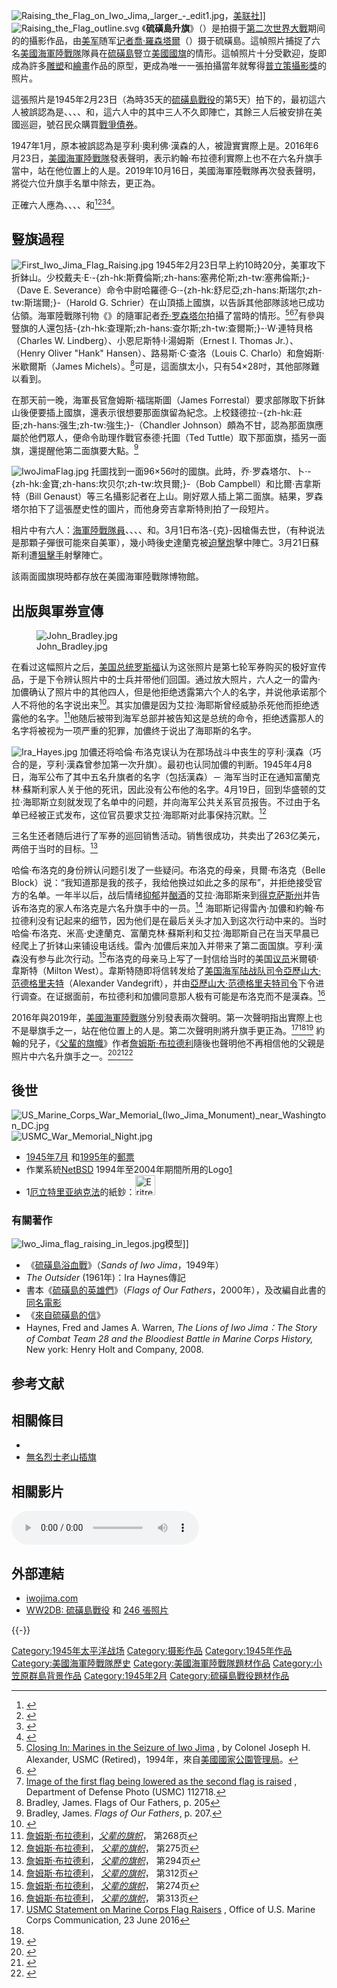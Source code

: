 [[File:Raising_the_Flag_on_Iwo_Jima,_larger_-_edit1.jpg|right]]，[[美联社|美联社]]]]
[[File:Raising_the_Flag_outline.svg|right]]
《'''硫磺島升旗'''》（{{lang-en|''Raising the Flag on Iwo Jima''}}）是拍摄于[[第二次世界大戰|第二次世界大戰]]期间的的攝影作品，由[[美军|美军]]随军[[记者|记者]][[喬·羅森塔爾|喬·羅森塔爾]]（{{lang-en|Joe Rosenthal}}）摄于硫磺島。這幀照片捕捉了六名[[美國海軍陸戰隊|美國海軍陸戰隊]]隊員在[[硫磺島|硫磺島]]{{link-ja|摺鉢山|摺鉢山 (東京都)}}豎立[[美國國旗|美國國旗]]的情形。這幀照片十分受歡迎，旋即成為許多[[雕塑|雕塑]]和[[繪畫|繪畫]]作品的原型，更成為唯一一張拍攝當年就奪得[[普立茲獎|普立策攝影獎]]的照片。

這張照片是1945年2月23日（為時35天的[[硫磺島戰役|硫磺島戰役]]的第5天）拍下的，最初這六人被誤認為是{{Link-en|約翰·布拉德利|John Bradley (United States Navy)}}、{{le|雷內·加儂|Rene Gagnon}}、{{le|艾拉·海耶斯|Ira Hayes}}、{{le|富蘭克林·蘇斯利|Franklin Sousley}}、{{le|邁可·史達蘭克|Michael Strank}}和{{Link-en|亨利·奧利佛·漢森|Henry Oliver Hansen}}，這六人中的其中三人不久即陣亡，其餘三人后被安排在美國巡迴，號召民众購買[[戰爭債券|戰爭債券]]。

1947年1月，原本被誤認為是亨利·奧利佛·漢森的人，被證實實際上是{{le|哈倫·布洛克|Harlon Block}}。2016年6月23日，[[美國海軍陸戰隊|美國海軍陸戰隊]]發表聲明，表示約翰·布拉德利實際上也不在六名升旗手當中，站在他位置上的人是{{le|哈羅德·舒爾茨|Harold Schultz}}。2019年10月16日，美國海軍陸戰隊再次發表聲明，將{{le|雷內·加儂|Rene Gagnon}}從六位升旗手名單中除去，更正為{{le|哈羅德·凱勒|Harold Keller}}。

正確六人應為{{le|哈羅德·舒爾茨|Harold Schultz}}、{{le|哈羅德·凱勒|Harold Keller}}、{{le|艾拉·海耶斯|Ira Hayes}}、{{le|富蘭克林·蘇斯利|Franklin Sousley}}、{{le|邁可·史達蘭克|Michael Strank}}和{{le|哈倫·布洛克|Harlon Block}}<ref name>{{cite web|author1=Office of U.S. Marine Corps Communication, Headquarters Marine Corps|title=USMC STATEMENT ON IWO JIMA FLAG RAISERS|url=http://www.marines.mil/News/News-Display/Article/810457/usmc-statement-on-iwo-jima-flagraisers/|publisher=[[USMC|USMC]]|accessdate=2016-06-23|language=en|archive-date=2016-06-24|archive-url=https://web.archive.org/web/20160624115022/http://www.marines.mil/News/News-Display/Article/810457/usmc-statement-on-iwo-jima-flagraisers/|dead-url=no}}</ref><ref>{{cite news|author1=DES MOINES|title=Marines: Man in Iwo Jima flag raising photo misidentified|url=https://www.yahoo.com/news/marines-identities-iwo-jima-flag-raisers-were-mistaken-143239849.html?nhp=1|accessdate=2016-06-23|agency=[[美聯社|美聯社]]|date=2016-06-23|language=en|archive-date=2016-08-12|archive-url=https://web.archive.org/web/20160812192657/https://www.yahoo.com/news/marines-identities-iwo-jima-flag-raisers-were-mistaken-143239849.html?nhp=1|dead-url=no}}</ref><ref name="#1">{{cite news |url=https://web.archive.org/web/20210503050221/https://www.nbcnews.com/news/us-news/warrior-iconic-iwo-jima-flag-raising-photo-was-misidentified-marines-n1064766|title= Warrior in iconic Iwo Jima flag-raising photo was misidentified, Marines Corps acknowledges|agency=[[NBC_NEWS|NBC NEWS]]|date=2019-10-17|language=en|archive-date=2021-05-03|archive-url=https://www.nbcnews.com/news/us-news/warrior-iconic-iwo-jima-flag-raising-photo-was-misidentified-marines-n1064766}}</ref><ref name="Investigating Iwo">{{cite book |editor-last=Robertson |editor-first=Breanne |date=2019 |title=Investigating Iwo: The Flag Raisings in Myth, Memory, and Esprit de Corps |url=https://www.usmcu.edu/Portals/218/Investigating%20Iwo_WEB3.pdf |location=Quantico, Virginia |publisher=Marine Corps History Division |pages=243, 312 |isbn=978-0-16-095331-6 |access-date=2021-05-03 |archive-date=2021-05-11 |archive-url=https://web.archive.org/web/20210511010519/https://www.usmcu.edu/Portals/218/Investigating%20Iwo_WEB3.pdf |dead-url=no }}</ref>。

== 豎旗過程 ==
[[File:First_Iwo_Jima_Flag_Raising.jpg|thumb]]
1945年2月23日早上約10時20分，美軍攻下折鉢山。少校戴夫·E·-{zh-hk:斯費倫斯;zh-hans:塞弗伦斯;zh-tw:塞弗倫斯;}-（Dave E. Severance）命令中尉哈羅德·G·-{zh-hk:舒尼亞;zh-hans:斯瑞尔;zh-tw:斯瑞爾;}-（Harold G. Schrier）在山頂插上國旗，以告訴其他部隊該地已成功佔領。海軍陸戰隊刊物《{{Link-en|皮領雜誌|Leatherneck Magazine}}》的隨軍記者[[乔·罗森塔尔|乔·罗森塔尔]]拍攝了當時的情形。<ref name = "Closing In">[http://www.nps.gov/wapa/indepth/extContent/usmc/pcn-190-003131-00/sec4a.htm#flag Closing In: Marines in the Seizure of Iwo Jima] {{Wayback|url=http://www.nps.gov/wapa/indepth/extContent/usmc/pcn-190-003131-00/sec4a.htm#flag |date=20050309151552 }}, by Colonel Joseph H. Alexander, USMC (Retired)，1994年，來自[[美國國家公園管理局|美國國家公園管理局]]。</ref><ref name = "Iwo Jima">{{Cite web |url=http://www.iwojima.com/raising/lflagi.gif |title=Picture of the first flag raising |accessdate=2007-01-20 |archive-date=2007-01-16 |archive-url=https://web.archive.org/web/20070116050729/http://www.iwojima.com/raising/lflagi.gif |dead-url=no }}</ref><ref name = "Two flags">[http://www.nps.gov/wapa/indepth/extContent/usmc/pcn-190-003131-00/index.htm Image of the first flag being lowered as the second flag is raised] {{Wayback|url=http://www.nps.gov/wapa/indepth/extContent/usmc/pcn-190-003131-00/index.htm |date=20060622134626 }}, Department of Defense Photo (USMC) 112718.</ref>有參與豎旗的人還包括-{zh-hk:查理斯;zh-hans:查尔斯;zh-tw:查爾斯;}-·W·連特貝格（Charles W. Lindberg）、小恩尼斯特·I·湯姆斯（Ernest I. Thomas Jr.）、{{Link-en|亨利·奧利佛·漢森|Henry Oliver Hansen|亨利·奧利佛·"漢克"漢森}}（Henry Oliver "Hank" Hansen）、路易斯·C·查洛（Louis C. Charlo）和詹姆斯·米歇爾斯（James Michels）。<ref>Bradley, James. Flags of Our Fathers, p. 205</ref>可是，這面旗太小，只有54×28吋，其他部隊難以看到。

在那天前一晚，海軍長官詹姆斯·福瑞斯圖（James Forrestal）要求部隊取下折鉢山後便要插上國旗，還表示很想要那面旗留為紀念。上校錢德拉·-{zh-hk:莊臣;zh-hans:强生;zh-tw:強生;}-（Chandler Johnson）頗為不甘，認為那面旗應屬於他們眾人，便命令助理作戰官泰德·托圖（Ted Tuttle）取下那面旗，插另一面旗，還提醒他第二面旗要大點。<ref>Bradley, James. ''Flags of Our Fathers'', p. 207.</ref>

[[File:IwoJimaFlag.jpg|left]]
托圖找到一面96×56吋的國旗。此時，乔·罗森塔尔、卜·-{zh-hk:金寶;zh-hans:坎贝尔;zh-tw:坎貝爾;}-（Bob Campbell）和比爾·吉拿斯特（Bill Genaust）等三名攝影記者在上山。剛好眾人插上第二面旗。結果，罗森塔尔拍下了這張歷史性的圖片，而他身旁吉拿斯特則拍了一段短片。

相片中有六人：[[美國海軍陸戰隊|海軍陸戰隊員]]{{le|邁可·史達蘭克|Michael Strank}}、{{le|哈倫·布洛克|Harlon Block}}、{{le|雷內·加儂|Rene Gagnon}}、{{le|艾拉·海耶斯|Ira Hayes}}、{{le|哈羅德·舒爾茨|Harold Schultz}}和{{le|富蘭克林·蘇斯利|Franklin Sousley}}。3月1日布洛-{克}-因槍傷去世，（有种说法是那顆子彈很可能來自美軍），幾小時後史達蘭克被[[迫擊炮|迫擊炮]]擊中陣亡。3月21日蘇斯利遭[[狙擊手|狙擊手]]射擊陣亡。

該兩面國旗現時都存放在美國海軍陸戰隊博物館。

== 出版與軍券宣傳 ==
[[File:John_Bradley.jpg|thumb]]

在看过这幅照片之后，[[美国总统|美国总统]][[富兰克林·德拉诺·罗斯福|罗斯福]]认为这张照片是第七轮军券购买的极好宣传品，于是下令辨认照片中的士兵并带他们回国。通过放大照片，六人之一的雷內·加儂确认了照片中的其他四人，但是他拒绝透露第六个人的名字，并说他承诺那个人不将他的名字说出来<ref name="History">{{Cite web |url=http://www.montney.com/marine/iwo.htm |title=History of the Flag-Raising On Iwo Jima |accessdate=2007-01-20 |archive-date=2006-01-12 |archive-url=https://web.archive.org/web/20060112091107/http://www.montney.com/marine/iwo.htm |dead-url=no }}</ref>。其实加儂是因为艾拉·海耶斯曾经威胁杀死他而拒绝透露他的名字。<ref name="bradley268">[[詹姆斯·布拉德利_(作家)|詹姆斯·布拉德利]]，''[[父辈的旗帜_(书)|父辈的旗帜]]''， 第268页</ref>他随后被带到海军总部并被告知这是总统的命令，拒绝透露那人的名字将被视为一项严重的犯罪，加儂终于说出了海耶斯的名字。

[[File:Ira_Hayes.jpg|thumbnail]]
加儂还将哈倫·布洛克误认为在那场战斗中丧生的亨利·漢森（巧合的是，亨利·漢森曾参加第一次升旗）。{{Link-en|約翰·布拉德利|John Bradley (United States Navy)}}最初也认同加儂的判断。1945年4月8日，海军公布了其中五名升旗者的名字（包括漢森）－ 海军当时正在通知富蘭克林·蘇斯利家人关于他的死讯，因此没有公布他的名字。4月19日，回到华盛顿的艾拉·海耶斯立刻就发现了名单中的问题，并向海军公共关系官员报告。不过由于名单已经被正式发布，这位官员要求艾拉·海耶斯对此事保持沉默。<ref name="bradley275">[[詹姆斯·布拉德利_(作家)|詹姆斯·布拉德利]]， ''[[父辈的旗帜_(书)|父辈的旗帜]]''， 第275页</ref> 

三名生还者随后进行了军券的巡回销售活动。销售很成功，共卖出了263亿美元，两倍于当时的目标。<ref name="bradley294">[[詹姆斯·布拉德利_(作家)|詹姆斯·布拉德利]]， ''[[父辈的旗帜_(书)|父辈的旗帜]]''， 第294页</ref>  

哈倫·布洛克的身份辨认问题引发了一些疑问。布洛克的母亲，貝爾·布洛克（Belle Block）说：“我知道那是我的孩子，我给他换过如此之多的尿布”，并拒绝接受官方的名单。一年半以后，战后情绪[[抑郁症|抑郁]]并[[酗酒|酗酒]]的艾拉·海耶斯来到[[得克萨斯州|得克萨斯州]]并告诉布洛克的家人布洛克是六名升旗手中的一员。<ref name="bradley312">[[詹姆斯·布拉德利_(作家)|詹姆斯·布拉德利]]， ''[[父辈的旗帜_(书)|父辈的旗帜]]''， 第312页</ref> 海耶斯记得雷內·加儂和約翰·布拉德利没有记起来的细节，因为他们是在最后关头才加入到这次行动中来的。当时哈倫·布洛克、米高·史達蘭克、富蘭克林·蘇斯利和艾拉·海耶斯自己在当天早晨已经爬上了折钵山来铺设电话线。雷內·加儂后来加入并带来了第二面国旗。亨利·漢森没有参与此次行动。<ref name="bradley274">[[詹姆斯·布拉德利_(作家)|詹姆斯·布拉德利]]， ''[[父辈的旗帜_(书)|父辈的旗帜]]''， 第274页</ref>布洛克的母亲马上写了一封信给当时的美国[[议员|议员]]米爾頓·韋斯特（Milton West）。韋斯特随即将信转发给了[[美国海军陆战队司令|美国海军陆战队司令]][[亞歷山大·范德格里夫特|亞歷山大·范德格里夫特]]（Alexander Vandegrift），并由[[亞歷山大·范德格里夫特|亞歷山大·范德格里夫特]][[司令|司令]]下令进行调查。在证据面前，布拉德利和加儂同意那人极有可能是布洛克而不是漢森。<ref name="bradley313">[[詹姆斯·布拉德利_(作家)|詹姆斯·布拉德利]]， ''[[父辈的旗帜_(书)|父辈的旗帜]]''， 第313页</ref>

2016年與2019年，[[美國海軍陸戰隊|美國海軍陸戰隊]]分別發表兩次聲明。第一次聲明指出{{Link-en|約翰·布拉德利|John Bradley (United States Navy)}}實際上也不是舉旗手之一，站在他位置上的人是{{le|哈羅德·舒爾茨|Harold Schultz}}。第二次聲明則將升旗手{{le|雷內·加儂|Rene Gagnon}}更正為{{le|哈羅德·凱勒|Harold Keller}}。<ref name = usmcc>[http://www.marines.mil/News/News-Display/Article/810457/usmc-statement-on-iwo-jima-flagraisers/ USMC Statement on Marine Corps Flag Raisers] {{Wayback|url=http://www.marines.mil/News/News-Display/Article/810457/usmc-statement-on-iwo-jima-flagraisers/ |date=20160624115022 }}, Office of U.S. Marine Corps Communication, 23 June 2016</ref><ref name="#1"/><ref name="Investigating Iwo">{{cite book |editor-last=Robertson |editor-first=Breanne |date=2019 |title=Investigating Iwo: The Flag Raisings in Myth, Memory, and Esprit de Corps |url=https://www.usmcu.edu/Portals/218/Investigating%20Iwo_WEB3.pdf |location=Quantico, Virginia |publisher=Marine Corps History Division |pages=243, 312 |isbn=978-0-16-095331-6 }}</ref>
約翰的兒子，《[[父輩的旗幟_(書)|父輩的旗幟]]》作者[[詹姆斯·布拉德利_(作家)|詹姆斯·布拉德利]]隨後也聲明他不再相信他的父親是照片中六名升旗手之一。<ref>{{cite news|url=https://www.nytimes.com/2016/05/04/us/iwo-jima-marines-bradley.html?_r=0|title=‘Flags of Our Fathers’ Author Now Doubts His Father Was in Iwo Jima Photo|author=Schmidt, Michael S.|work=New York Times|date=3 May 2016|accessdate=3 May 2016|archive-date=2019-02-01|archive-url=https://web.archive.org/web/20190201013757/https://www.nytimes.com/2016/05/04/us/iwo-jima-marines-bradley.html?_r=0|dead-url=no}}</ref><ref name="DNewsSchultz2016">{{cite web|url=http://www.detroitnews.com/story/news/local/detroit-city/2016/05/03/detroit-marine-iwo-jima/83895712/|title=Detroit Marine could be in iconic Iwo Jima photo|author=Mcfetridge, Scott|publisher={{Link-en|底特律新聞報|The Detroit News}}, [[Associated_Press|Associated Press]]|date=2016-05-03|access-date=2016-05-22|archive-date=2016-05-07|archive-url=https://web.archive.org/web/20160507201540/http://www.detroitnews.com/story/news/local/detroit-city/2016/05/03/detroit-marine-iwo-jima/83895712/|dead-url=no}}</ref><ref name="OmahaWN-Schultz2016">{{cite web|url=http://www.omaha.com/columnists/hansen/hansen-after-studying-owh-column-flags-of-our-fathers-author/article_685c1f78-1178-11e6-8081-ebf1f0b2b99d.html|title=Hansen: After studying OWH column, 'Flags of Our Fathers' author James Bradley says father isn't in iconic Iwo Jima photo|author=Hansen, Matthew|publisher=[[Omaha_World-Herald|Omaha World-Herald]]|date=2016-05-06|access-date=2016-05-22|archive-date=2017-07-06|archive-url=https://web.archive.org/web/20170706020204/http://www.omaha.com/columnists/hansen/hansen-after-studying-owh-column-flags-of-our-fathers-author/article_685c1f78-1178-11e6-8081-ebf1f0b2b99d.html|dead-url=no}}</ref>

== 後世 ==
[[File:US_Marine_Corps_War_Memorial_(Iwo_Jima_Monument)_near_Washington_DC.jpg|thumb]]
[[File:USMC_War_Memorial_Night.jpg|thumb]]
* [http://www.1847usa.com/identify/YearSets/1945.htm 1945年7月] {{Wayback|url=http://www.1847usa.com/identify/YearSets/1945.htm |date=20070223183540 }}和[https://web.archive.org/web/20090318124643/http://www.usps.com/images/stamps/95/iwojima.gif 1995年]的[[郵票|郵票]]
*作業系統[[NetBSD|NetBSD]] 1994年至2004年期間所用的Logo[http://www.netbsd.org/images/NetBSD-old.jpg] {{Wayback|url=http://www.netbsd.org/images/NetBSD-old.jpg |date=20070104014516 }}
*1[[厄立特里亚纳克法|厄立特里亚纳克法]]的紙鈔：[[File:Eritrea-1Nakfa.jpg|32px]]

=== 有關著作 ===
[[File:Iwo_Jima_flag_raising_in_legos.jpg|thumb]]模型]]
* 《[[硫黃島浴血戰|硫磺島浴血戰]]》（''Sands of Iwo Jima''，1949年）
* ''The Outsider'' (1961年)：Ira Haynes傳記
* 書本《[[父輩的旗幟_(書)|硫磺島的英雄們]]》（''Flags of Our Fathers''，2000年），及改編自此書的[[硫磺島的英雄們_(电影)|同名電影]]
*《[[來自硫磺島的信|來自硫磺島的信]]》
* Haynes, Fred and James A. Warren, ''The Lions of Iwo Jima：The Story of Combat Team 28 and the Bloodiest Battle in Marine Corps History,'' New york: Henry Holt and Company, 2008.

== 参考文献 ==
{{portal box|美國軍事|第二次世界大戰|攝影}}
{{Reflist|2}}
==相關條目==
*{{le|帝國國會升旗|Raising a flag over the Reichstag}}
*[[無名烈士老山插旗|無名烈士老山插旗]]
==相關影片==
[[File:Raising_the_Flag_on_Iwo_Jima_(color).ogg|left]]
{{clear}}

== 外部連結 ==
* [http://www.iwojima.com/ iwojima.com] {{Wayback|url=http://www.iwojima.com/ |date=20060102050634 }} {{en}}
* [http://ww2db.com/battle_spec.php?battle_id=12 WW2DB: 硫磺島戰役] {{Wayback|url=http://ww2db.com/battle_spec.php?battle_id=12 |date=20080302025321 }} 和 [http://ww2db.com/photo.php?source=all&color=all&list=search&foreigntype=B&foreigntype_id=12 246 張照片] {{Wayback|url=http://ww2db.com/photo.php?source=all&color=all&list=search&foreigntype=B&foreigntype_id=12 |date=20080613190617 }} {{en}}
{{-}}
{{美國海軍陸戰隊}}

{{DEFAULTSORT:Raising the Flag on Iwo Jima}}
[[Category:1945年太平洋战场|Category:1945年太平洋战场]]
[[Category:摄影作品|Category:摄影作品]]
[[Category:1945年作品|Category:1945年作品]]
[[Category:美國海軍陸戰隊歷史|Category:美國海軍陸戰隊歷史]]
[[Category:美國海軍陸戰隊題材作品|Category:美國海軍陸戰隊題材作品]]
[[Category:小笠原群島背景作品|Category:小笠原群島背景作品]]
[[Category:1945年2月|Category:1945年2月]]
[[Category:硫磺島戰役題材作品|Category:硫磺島戰役題材作品]]
